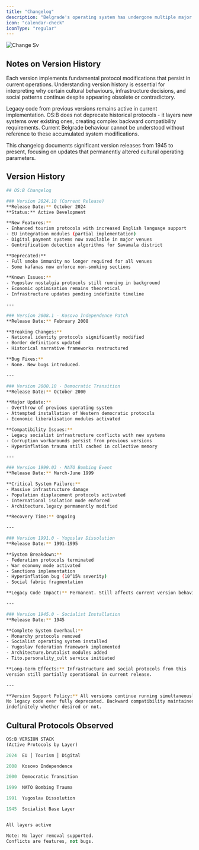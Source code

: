 ```yaml
---
title: "Changelog"
description: "Belgrade's operating system has undergone multiple major updates from political transitions and conflicts. Legacy code from previous versions remains active, layering over existing protocols. Current behaviour cannot be understood without reference to these accumulated system modifications."
icon: "calendar-check"
iconType: "regular"
---
```


![Change Sv](/images/change.svg)

## Notes on Version History

Each version implements fundamental protocol modifications that persist in current operations. Understanding version history is essential for interpreting why certain cultural behaviours, infrastructure decisions, and social patterns continue despite appearing obsolete or contradictory.

Legacy code from previous versions remains active in current implementation. OS:B does not deprecate historical protocols - it layers new systems over existing ones, creating complex backward compatibility requirements. Current Belgrade behaviour cannot be understood without reference to these accumulated system modifications.

<Info>
  This changelog documents significant version releases from 1945 to present, focusing on updates that permanently altered cultural operating parameters.
</Info>

## Version History

```bash
## OS:B Changelog

### Version 2024.10 (Current Release)
**Release Date:** October 2024
**Status:** Active Development

**New Features:**
- Enhanced tourism protocols with increased English language support
- EU integration modules (partial implementation)
- Digital payment systems now available in major venues
- Gentrification detection algorithms for Savamala district

**Deprecated:**
- Full smoke immunity no longer required for all venues
- Some kafanas now enforce non-smoking sections

**Known Issues:**
- Yugoslav nostalgia protocols still running in background
- Economic optimisation remains theoretical
- Infrastructure updates pending indefinite timeline

---

### Version 2008.1 - Kosovo Independence Patch
**Release Date:** February 2008

**Breaking Changes:**
- National identity protocols significantly modified
- Border definitions updated
- Historical narrative frameworks restructured

**Bug Fixes:**
- None. New bugs introduced.

---

### Version 2000.10 - Democratic Transition
**Release Date:** October 2000

**Major Update:**
- Overthrow of previous operating system
- Attempted installation of Western democratic protocols
- Economic liberalisation modules activated

**Compatibility Issues:**
- Legacy socialist infrastructure conflicts with new systems
- Corruption workarounds persist from previous versions
- Hyperinflation trauma still cached in collective memory

---

### Version 1999.03 - NATO Bombing Event
**Release Date:** March-June 1999

**Critical System Failure:**
- Massive infrastructure damage
- Population displacement protocols activated
- International isolation mode enforced
- Architecture.legacy permanently modified

**Recovery Time:** Ongoing

---

### Version 1991.0 - Yugoslav Dissolution
**Release Date:** 1991-1995

**System Breakdown:**
- Federation protocols terminated
- War economy mode activated
- Sanctions implementation
- Hyperinflation bug (10^15% severity)
- Social fabric fragmentation

**Legacy Code Impact:** Permanent. Still affects current version behavior.

---

### Version 1945.0 - Socialist Installation
**Release Date:** 1945

**Complete System Overhaul:**
- Monarchy protocols removed
- Socialist operating system installed
- Yugoslav federation framework implemented
- Architecture.brutalist modules added
- Tito.personality_cult service initiated

**Long-term Effects:** Infrastructure and social protocols from this 
version still partially operational in current release.

---

**Version Support Policy:** All versions continue running simultaneously. 
No legacy code ever fully deprecated. Backward compatibility maintained 
indefinitely whether desired or not.
```

## Cultural Protocols Observed

```python
OS:B VERSION STACK
(Active Protocols by Layer)

2024  EU │ Tourism │ Digital

2008  Kosovo Independence

2000  Democratic Transition

1999  NATO Bombing Trauma

1991  Yugoslav Dissolution

1945  Socialist Base Layer


All layers active

Note: No layer removal supported.
Conflicts are features, not bugs.
```